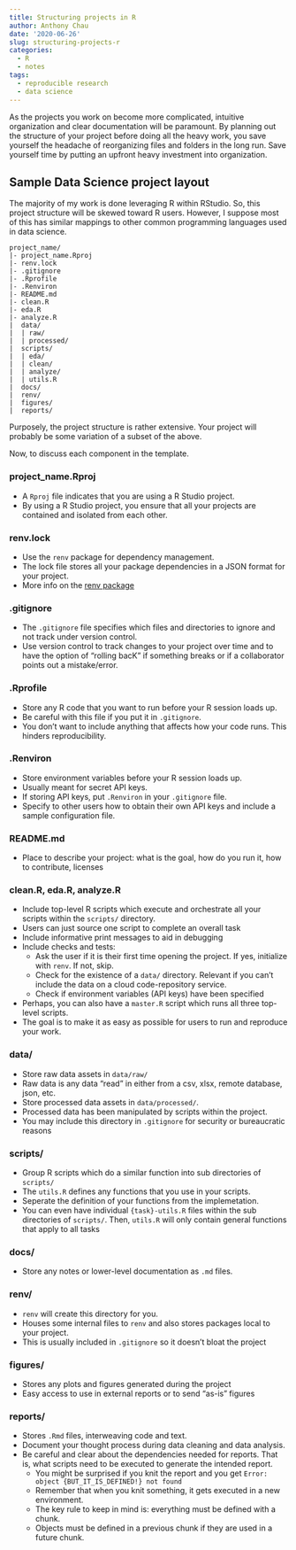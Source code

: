 ```yaml
---
title: Structuring projects in R
author: Anthony Chau
date: '2020-06-26'
slug: structuring-projects-r
categories:
  - R
  - notes
tags:
  - reproducible research
  - data science
---
```



As the projects you work on become more complicated, intuitive organization and clear documentation will be paramount. By planning out the structure of your project before doing all the heavy work, you save yourself the headache of reorganizing files and folders in the long run. Save yourself time by putting an upfront heavy investment into organization.


## Sample Data Science project layout

The majority of my work is done leveraging R within RStudio. So, this project structure will be skewed toward R users. However, I suppose most of this has similar mappings to other common programming languages used in data science. 

```
project_name/
|- project_name.Rproj
|- renv.lock
|- .gitignore
|- .Rprofile
|- .Renviron
|- README.md
|- clean.R
|- eda.R
|- analyze.R
|  data/
|  | raw/
|  | processed/
|  scripts/
|  | eda/
|  | clean/
|  | analyze/
|  | utils.R
|  docs/
|  renv/
|  figures/
|  reports/
```

Purposely, the project structure is rather extensive. Your project will probably be some variation of a subset of the above.

Now, to discuss each component in the template.

### project_name.Rproj

- A `Rproj` file indicates that you are using a R Studio project. 
- By using a R Studio project, you ensure that all your projects are contained and isolated from each other. 

### renv.lock
- Use the `renv` package for dependency management. 
- The lock file stores all your package dependencies in a JSON format for your project.
- More info on the [renv package](https://rstudio.github.io/renv/index.html)

### .gitignore
- The `.gitignore` file specifies which files and directories to ignore and not track under version control.
- Use version control to track changes to your project over time and to have the option of "rolling bacK" if something breaks or if a collaborator points out a mistake/error. 

### .Rprofile
- Store any R code that you want to run before your R session loads up. 
- Be careful with this file if you put it in `.gitignore`. 
- You don't want to include anything that affects how your code runs. This hinders reproducibility.

### .Renviron
- Store environment variables before your R session loads up.
- Usually meant for secret API keys. 
- If storing API keys, put `.Renviron` in your `.gitignore` file.
- Specify to other users how to obtain their own API keys and include a sample configuration file.

### README.md
- Place to describe your project: what is the goal, how do you run it, how to contribute, licenses

### clean.R, eda.R, analyze.R
- Include top-level R scripts which execute and orchestrate all your scripts within the `scripts/` directory. 
- Users can just source one script to complete an overall task
- Include informative print messages to aid in debugging
- Include checks and tests:
  - Ask the user if it is their first time opening the project. If yes, initialize with `renv`. If not, skip.
  - Check for the existence of a `data/` directory. Relevant if you can't include the data on a cloud code-repository service.
  - Check if environment variables (API keys) have been specified
- Perhaps, you can also have a `master.R` script which runs all three top-level scripts.
- The goal is to make it as easy as possible for users to run and reproduce your work.


### data/
- Store raw data assets in `data/raw/`
- Raw data is any data "read" in either from a csv, xlsx, remote database, json, etc.
- Store processed data assets in `data/processed/`. 
- Processed data has been manipulated by scripts within the project.
- You may include this directory in `.gitignore` for security or bureaucratic reasons

### scripts/
- Group R scripts which do a similar function into sub directories of `scripts/`
- The `utils.R` defines any functions that you use in your scripts.
- Seperate the definition of your functions from the implemetation.
- You can even have individual `{task}-utils.R` files within the sub directories of `scripts/`. Then, `utils.R` will only contain general functions that apply to all tasks

### docs/
- Store any notes or lower-level documentation as `.md` files.

### renv/
- `renv` will create this directory for you.
- Houses some internal files to `renv` and also stores packages local to your project.
- This is usually included in `.gitignore` so it doesn't bloat the project

### figures/
- Stores any plots and figures generated during the project
- Easy access to use in external reports or to send "as-is" figures

### reports/
- Stores `.Rmd` files, interweaving code and text.
- Document your thought process during data cleaning and data analysis.
- Be careful and clear about the dependencies needed for reports. That is, what scripts need to be executed to generate the intended report.
  - You might be surprised if you knit the report and you get `Error: object {BUT_IT_IS_DEFINED!} not found`
  - Remember that when you knit something, it gets executed in a new environment.
  - The key rule to keep in mind is: everything must be defined with a chunk. 
  - Objects must be defined in a previous chunk if they are used in a future chunk.
